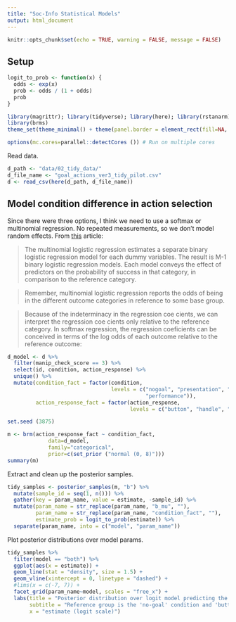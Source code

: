 ```yaml
---
title: "Soc-Info Statistical Models"
output: html_document
---
```


```r
knitr::opts_chunk$set(echo = TRUE, warning = FALSE, message = FALSE)
```

## Setup

```r
logit_to_prob <- function(x) {
  odds <- exp(x)
  prob <- odds / (1 + odds)
  prob
}
```

```r
library(magrittr); library(tidyverse); library(here); library(rstanarm) 
library(brms)
theme_set(theme_minimal() + theme(panel.border = element_rect(fill=NA, size=0.5, color = "grey"))) 
```

```r
options(mc.cores=parallel::detectCores ()) # Run on multiple cores
```
Read data. 

```r
d_path <- "data/02_tidy_data/"
d_file_name <- "goal_actions_ver3_tidy_pilot.csv"
d <- read_csv(here(d_path, d_file_name)) 
```

## Model condition difference in action selection

Since there were three options, I think we need to use a softmax or multinomial regression. No repeated measurements, so we don't model random effects. From [this](https://www.analyticsvidhya.com/blog/2016/02/multinomial-ordinal-logistic-regression/) article:

> The multinomial logistic regression estimates a separate binary logistic regression model for each dummy variables.  The result is M-1 binary logistic regression models.  Each model conveys the effect of predictors on the probability of success in that category, in comparison to the reference category.

> Remember, multinomial logistic regression reports the odds of being in the different outcome categories in reference to some base group.

> Because of the indeterminacy in the regression coe cients, we can interpret the regression coe cients only relative to the reference category. In softmax regression, the regression coeficients can be conceived in terms of the log odds of each outcome relative to the reference outcome:

```r
d_model <- d %>%
  filter(manip_check_score == 3) %>% 
  select(id, condition, action_response) %>% 
  unique() %>% 
  mutate(condition_fact = factor(condition, 
                                 levels = c("nogoal", "presentation", "learning", 
                                            "performance")),
         action_response_fact = factor(action_response, 
                                       levels = c("button", "handle", "both")))
```

```r
set.seed (3875)

m <- brm(action_response_fact ~ condition_fact,
             data=d_model,
             family="categorical", 
             prior=c(set_prior ("normal (0, 8)")))
summary(m)
```

Extract and clean up the posterior samples.

```r
tidy_samples <- posterior_samples(m, "b") %>% 
  mutate(sample_id = seq(1, n())) %>% 
  gather(key = param_name, value = estimate, -sample_id) %>% 
  mutate(param_name = str_replace(param_name, "b_mu", ""),
         param_name = str_replace(param_name, "condition_fact", ""),
         estimate_prob = logit_to_prob(estimate)) %>% 
  separate(param_name, into = c("model", "param_name")) 
```

Plot posterior distributions over model params. 

```r
tidy_samples %>% 
  filter(model == "both") %>% 
  ggplot(aes(x = estimate)) + 
  geom_line(stat = "density", size = 1.5) +
  geom_vline(xintercept = 0, linetype = "dashed") +
  #lims(x = c(-7, 7)) +
  facet_grid(param_name~model, scales = "free_x") +
  labs(title = "Posterior distribution over logit model predicting the 'both' action",
       subtitle = "Reference group is the 'no-goal' condition and 'button' action",
       x = "estimate (logit scale)")
```
